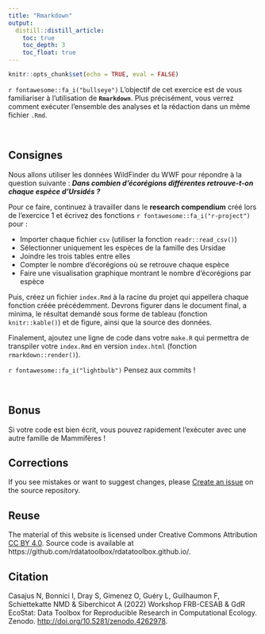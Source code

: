 ```yaml
---
title: "Rmarkdown"
output: 
  distill::distill_article:
    toc: true
    toc_depth: 3
    toc_float: true
---
```


```r
knitr::opts_chunk$set(echo = TRUE, eval = FALSE)
```



::: {.box-header}
`r fontawesome::fa_i("bullseye")`
L'objectif de cet exercice est de vous familiariser à l'utilisation de **`Rmarkdown`**. Plus précisément, vous verrez comment exécuter l'ensemble des analyses et la rédaction dans un même fichier `.Rmd`.
:::


<br />

## Consignes

Nous allons utiliser les données WildFinder du WWF pour répondre à la question suivante :
**_Dans combien d'écorégions différentes retrouve-t-on chaque espèce d'Ursidés ?_**

Pour ce faire, continuez à travailler dans le **research compendium** créé lors de l'exercice 1 et écrivez des fonctions 
`r fontawesome::fa_i("r-project")` pour : 

- Importer chaque fichier `csv` (utiliser la fonction `readr::read_csv()`)
- Sélectionner uniquement les espèces de la famille des Ursidae
- Joindre les trois tables entre elles
- Compter le nombre d'écorégions où se retrouve chaque espèce
- Faire une visualisation graphique montrant le nombre d'écorégions par espèce

Puis, créez un fichier `index.Rmd` à la racine du projet qui appellera chaque fonction créée précédemment. Devrons figurer dans le document final, a minima, le résultat demandé sous forme de tableau (fonction `knitr::kable()`) et de figure, ainsi que la source des données.

Finalement, ajoutez une ligne de code dans votre `make.R` qui permettra de transpiler votre `index.Rmd` en version `index.html` (fonction `rmarkdown::render()`).

`r fontawesome::fa_i("lightbulb")` Pensez aux commits !


<br />

## Bonus

Si votre code est bien écrit, vous pouvez rapidement l'exécuter avec une autre famille de Mammifères !

## Corrections {.appendix}


If you see mistakes or want to suggest changes, please 
[Create an issue](https://github.com/rdatatoolbox/rdatatoolbox.github.io/issues)
on the source repository.



## Reuse {.appendix}



The material of this website is licensed under Creative Commons Attribution 
[CC BY 4.0](https://creativecommons.org/licenses/by/4.0/).
Source code is available at https://github.com/rdatatoolbox/rdatatoolbox.github.io/.


## Citation {.appendix}



Casajus N, Bonnici I, Dray S, Gimenez O, Guéry L, Guilhaumon F, Schiettekatte NMD & Siberchicot A (2022) 
Workshop FRB-CESAB & GdR EcoStat: Data Toolbox for Reproducible Research in Computational Ecology. 
Zenodo. <http://doi.org/10.5281/zenodo.4262978>.
